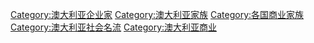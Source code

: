 [[Category:澳大利亚企业家|Category:澳大利亚企业家]]
[[Category:澳大利亚家族|Category:澳大利亚家族]]
[[Category:各国商业家族|Category:各国商业家族]]
[[Category:澳大利亚社会名流|Category:澳大利亚社会名流]]
[[Category:澳大利亚商业|Category:澳大利亚商业]]